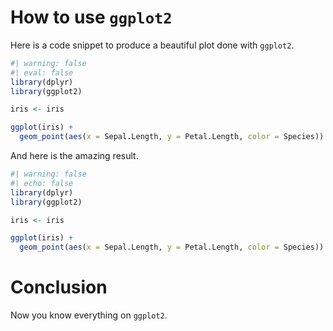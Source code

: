 

# How to use `ggplot2`

Here is a code snippet to produce a beautiful plot done with `ggplot2`.

```r
#| warning: false
#| eval: false
library(dplyr)
library(ggplot2)

iris <- iris

ggplot(iris) + 
  geom_point(aes(x = Sepal.Length, y = Petal.Length, color = Species))

```

And here is the amazing result.

```r
#| warning: false
#| echo: false
library(dplyr)
library(ggplot2)

iris <- iris

ggplot(iris) + 
  geom_point(aes(x = Sepal.Length, y = Petal.Length, color = Species))

```

# Conclusion

Now you know everything on `ggplot2`.


